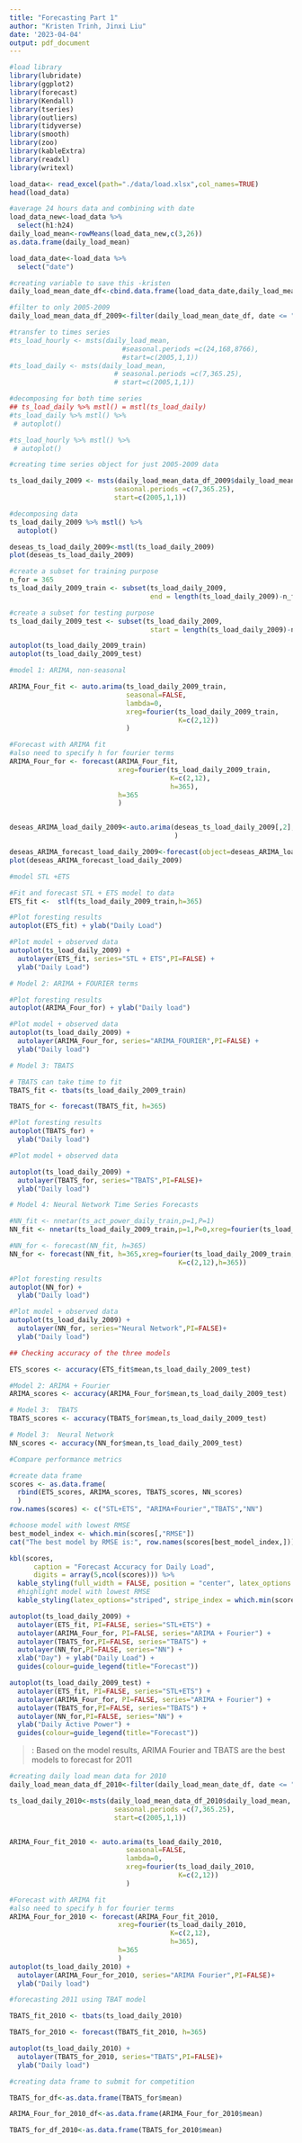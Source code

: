 ```yaml
---
title: "Forecasting Part 1"
author: "Kristen Trinh, Jinxi Liu"
date: '2023-04-04'
output: pdf_document
---
```


```r
#load library
library(lubridate)
library(ggplot2)
library(forecast)  
library(Kendall)
library(tseries)
library(outliers)
library(tidyverse)
library(smooth)
library(zoo)
library(kableExtra)
library(readxl)
library(writexl)
```

```r
load_data<- read_excel(path="./data/load.xlsx",col_names=TRUE)
head(load_data)
```

```r
#average 24 hours data and combining with date
load_data_new<-load_data %>%
  select(h1:h24)
daily_load_mean<-rowMeans(load_data_new,c(3,26))
as.data.frame(daily_load_mean)

load_data_date<-load_data %>%
  select("date")

#creating variable to save this -kristen
daily_load_mean_date_df<-cbind.data.frame(load_data_date,daily_load_mean)

#filter to only 2005-2009
daily_load_mean_data_df_2009<-filter(daily_load_mean_date_df, date <= "2009-12-31")
```

```r
#transfer to times series
#ts_load_hourly <- msts(daily_load_mean, 
                            #seasonal.periods =c(24,168,8766),
                            #start=c(2005,1,1))
#ts_load_daily <- msts(daily_load_mean, 
                          # seasonal.periods =c(7,365.25),
                          # start=c(2005,1,1))
```

```r
#decomposing for both time series
## ts_load_daily %>% mstl() = mstl(ts_load_daily)
#ts_load_daily %>% mstl() %>%
 # autoplot()

#ts_load_hourly %>% mstl() %>%
 # autoplot()
```

```r
#creating time series object for just 2005-2009 data

ts_load_daily_2009 <- msts(daily_load_mean_data_df_2009$daily_load_mean, 
                          seasonal.periods =c(7,365.25),
                          start=c(2005,1,1))
```

```r
#decomposing data
ts_load_daily_2009 %>% mstl() %>%
  autoplot()

deseas_ts_load_daily_2009<-mstl(ts_load_daily_2009)
plot(deseas_ts_load_daily_2009)
```



```r
#create a subset for training purpose
n_for = 365
ts_load_daily_2009_train <- subset(ts_load_daily_2009,
                                   end = length(ts_load_daily_2009)-n_for)

#create a subset for testing purpose
ts_load_daily_2009_test <- subset(ts_load_daily_2009,
                                   start = length(ts_load_daily_2009)-n_for)

autoplot(ts_load_daily_2009_train)
autoplot(ts_load_daily_2009_test)
```


```r
#model 1: ARIMA, non-seasonal

ARIMA_Four_fit <- auto.arima(ts_load_daily_2009_train, 
                             seasonal=FALSE, 
                             lambda=0,
                             xreg=fourier(ts_load_daily_2009_train, 
                                          K=c(2,12))
                             )

#Forecast with ARIMA fit
#also need to specify h for fourier terms
ARIMA_Four_for <- forecast(ARIMA_Four_fit,
                           xreg=fourier(ts_load_daily_2009_train,
                                        K=c(2,12),
                                        h=365),
                           h=365
                           ) 


deseas_ARIMA_load_daily_2009<-auto.arima(deseas_ts_load_daily_2009[,2], 
                                         )

deseas_ARIMA_forecast_load_daily_2009<-forecast(object=deseas_ARIMA_load_daily_2009, h=365)
plot(deseas_ARIMA_forecast_load_daily_2009)

```


```r
#model STL +ETS

#Fit and forecast STL + ETS model to data
ETS_fit <-  stlf(ts_load_daily_2009_train,h=365)

#Plot foresting results
autoplot(ETS_fit) + ylab("Daily Load")

#Plot model + observed data
autoplot(ts_load_daily_2009) +
  autolayer(ETS_fit, series="STL + ETS",PI=FALSE) +
  ylab("Daily Load")
```

```r
# Model 2: ARIMA + FOURIER terms

#Plot foresting results
autoplot(ARIMA_Four_for) + ylab("Daily load")

#Plot model + observed data
autoplot(ts_load_daily_2009) +
  autolayer(ARIMA_Four_for, series="ARIMA_FOURIER",PI=FALSE) +
  ylab("Daily load")

```

```r
# Model 3: TBATS

# TBATS can take time to fit
TBATS_fit <- tbats(ts_load_daily_2009_train)

TBATS_for <- forecast(TBATS_fit, h=365)

#Plot foresting results
autoplot(TBATS_for) +
  ylab("Daily load") 

#Plot model + observed data

autoplot(ts_load_daily_2009) +
  autolayer(TBATS_for, series="TBATS",PI=FALSE)+
  ylab("Daily load") 

```

```r
# Model 4: Neural Network Time Series Forecasts

#NN_fit <- nnetar(ts_act_power_daily_train,p=1,P=1)
NN_fit <- nnetar(ts_load_daily_2009_train,p=1,P=0,xreg=fourier(ts_load_daily_2009_train, K=c(2,12)))

#NN_for <- forecast(NN_fit, h=365) 
NN_for <- forecast(NN_fit, h=365,xreg=fourier(ts_load_daily_2009_train, 
                                          K=c(2,12),h=365))

#Plot foresting results
autoplot(NN_for) +
  ylab("Daily load") 

#Plot model + observed data
autoplot(ts_load_daily_2009) +
  autolayer(NN_for, series="Neural Network",PI=FALSE)+
  ylab("Daily load") 

```

```r
## Checking accuracy of the three models

ETS_scores <- accuracy(ETS_fit$mean,ts_load_daily_2009_test)  

#Model 2: ARIMA + Fourier 
ARIMA_scores <- accuracy(ARIMA_Four_for$mean,ts_load_daily_2009_test)

# Model 3:  TBATS 
TBATS_scores <- accuracy(TBATS_for$mean,ts_load_daily_2009_test)

# Model 3:  Neural Network 
NN_scores <- accuracy(NN_for$mean,ts_load_daily_2009_test)

```

```r
#Compare performance metrics

#create data frame
scores <- as.data.frame(
  rbind(ETS_scores, ARIMA_scores, TBATS_scores, NN_scores)
  )
row.names(scores) <- c("STL+ETS", "ARIMA+Fourier","TBATS","NN")

#choose model with lowest RMSE
best_model_index <- which.min(scores[,"RMSE"])
cat("The best model by RMSE is:", row.names(scores[best_model_index,]))  
```

```r
kbl(scores, 
      caption = "Forecast Accuracy for Daily Load",
      digits = array(5,ncol(scores))) %>%
  kable_styling(full_width = FALSE, position = "center", latex_options = "hold_position") %>%
  #highlight model with lowest RMSE
  kable_styling(latex_options="striped", stripe_index = which.min(scores[,"RMSE"]))
```


```r
autoplot(ts_load_daily_2009) +
  autolayer(ETS_fit, PI=FALSE, series="STL+ETS") +
  autolayer(ARIMA_Four_for, PI=FALSE, series="ARIMA + Fourier") +
  autolayer(TBATS_for,PI=FALSE, series="TBATS") +
  autolayer(NN_for,PI=FALSE, series="NN") +
  xlab("Day") + ylab("Daily Load") +
  guides(colour=guide_legend(title="Forecast"))
```

```r
autoplot(ts_load_daily_2009_test) +
  autolayer(ETS_fit, PI=FALSE, series="STL+ETS") +
  autolayer(ARIMA_Four_for, PI=FALSE, series="ARIMA + Fourier") +
  autolayer(TBATS_for,PI=FALSE, series="TBATS") +
  autolayer(NN_for,PI=FALSE, series="NN") +
  ylab("Daily Active Power") +
  guides(colour=guide_legend(title="Forecast"))
```
>: Based on the model results, ARIMA Fourier and TBATS are the best models to forecast for 2011

```r
#creating daily load mean data for 2010
daily_load_mean_data_df_2010<-filter(daily_load_mean_date_df, date <= "2010-12-31")

ts_load_daily_2010<-msts(daily_load_mean_data_df_2010$daily_load_mean, 
                          seasonal.periods =c(7,365.25),
                          start=c(2005,1,1))


ARIMA_Four_fit_2010 <- auto.arima(ts_load_daily_2010, 
                             seasonal=FALSE, 
                             lambda=0,
                             xreg=fourier(ts_load_daily_2010, 
                                          K=c(2,12))
                             )

#Forecast with ARIMA fit
#also need to specify h for fourier terms
ARIMA_Four_for_2010 <- forecast(ARIMA_Four_fit_2010,
                           xreg=fourier(ts_load_daily_2010,
                                        K=c(2,12),
                                        h=365),
                           h=365
                           )
autoplot(ts_load_daily_2010) +
  autolayer(ARIMA_Four_for_2010, series="ARIMA Fourier",PI=FALSE)+
  ylab("Daily load") 


```

```r
#forecasting 2011 using TBAT model

TBATS_fit_2010 <- tbats(ts_load_daily_2010)

TBATS_for_2010 <- forecast(TBATS_fit_2010, h=365)

autoplot(ts_load_daily_2010) +
  autolayer(TBATS_for_2010, series="TBATS",PI=FALSE)+
  ylab("Daily load") 

```


```r
#creating data frame to submit for competition

TBATS_for_df<-as.data.frame(TBATS_for$mean)

ARIMA_Four_for_2010_df<-as.data.frame(ARIMA_Four_for_2010$mean)

TBATS_for_df_2010<-as.data.frame(TBATS_for_2010$mean)


```


